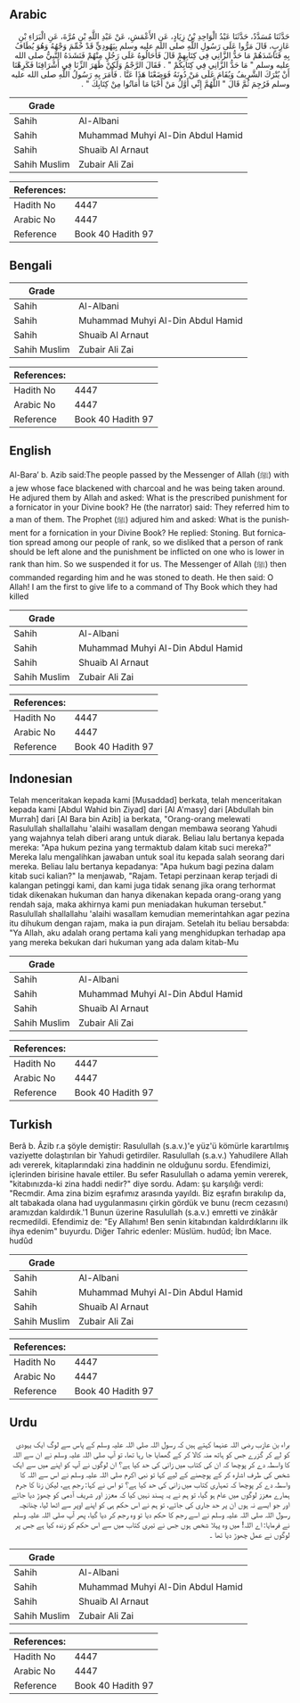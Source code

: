 ## Arabic


<div dir="rtl" lang="ar" style={{fontSize:'larger',backgroundColor:'#f8f9fa',padding:20}}>
حَدَّثَنَا مُسَدَّدٌ، حَدَّثَنَا عَبْدُ الْوَاحِدِ بْنُ زِيَادٍ، عَنِ الأَعْمَشِ، عَنْ عَبْدِ اللَّهِ بْنِ مُرَّةَ، عَنِ الْبَرَاءِ بْنِ عَازِبٍ، قَالَ مَرُّوا عَلَى رَسُولِ اللَّهِ صلى الله عليه وسلم بِيَهُودِيٍّ قَدْ حُمِّمَ وَجْهُهُ وَهُوَ يُطَافُ بِهِ فَنَاشَدَهُمْ مَا حَدُّ الزَّانِي فِي كِتَابِهِمْ قَالَ فَأَحَالُوهُ عَلَى رَجُلٍ مِنْهُمْ فَنَشَدَهُ النَّبِيُّ صلى الله عليه وسلم ‏"‏ مَا حَدُّ الزَّانِي فِي كِتَابِكُمْ ‏"‏ ‏.‏ فَقَالَ الرَّجْمُ وَلَكِنْ ظَهَرَ الزِّنَا فِي أَشْرَافِنَا فَكَرِهْنَا أَنْ يُتْرَكَ الشَّرِيفُ وَيُقَامَ عَلَى مَنْ دُونَهُ فَوَضَعْنَا هَذَا عَنَّا ‏.‏ فَأَمَرَ بِهِ رَسُولُ اللَّهِ صلى الله عليه وسلم فَرُجِمَ ثُمَّ قَالَ ‏"‏ اللَّهُمَّ إِنِّي أَوَّلُ مَنْ أَحْيَا مَا أَمَاتُوا مِنْ كِتَابِكَ ‏"‏ ‏.‏
</div>
<div style={{backgroundColor:'#f8f9fa',padding:20, marginBottom: 10}}><table> <thead> <tr> <th>Grade</th> <th></th> </tr> </thead> <tbody> <tr><td>Sahih</td><td>Al-Albani</td></tr><tr><td>Sahih</td><td>Muhammad Muhyi Al-Din Abdul Hamid</td></tr><tr><td>Sahih</td><td>Shuaib Al Arnaut</td></tr><tr><td>Sahih Muslim</td><td>Zubair Ali Zai</td></tr></tbody></table><table> <thead> <tr> <th>References:</th> <th></th> </tr> </thead> <tbody><tr><td>Hadith No</td><td>4447</td></tr><tr><td>Arabic No</td><td>4447</td></tr><tr><td>Reference</td><td>Book 40 Hadith 97</td></tr></tbody></table></div>

## Bengali


<div dir="ltr" lang="bn" style={{fontSize:'larger',backgroundColor:'#f8f9fa',padding:20}}>

</div>
<div style={{backgroundColor:'#f8f9fa',padding:20, marginBottom: 10}}><table> <thead> <tr> <th>Grade</th> <th></th> </tr> </thead> <tbody> <tr><td>Sahih</td><td>Al-Albani</td></tr><tr><td>Sahih</td><td>Muhammad Muhyi Al-Din Abdul Hamid</td></tr><tr><td>Sahih</td><td>Shuaib Al Arnaut</td></tr><tr><td>Sahih Muslim</td><td>Zubair Ali Zai</td></tr></tbody></table><table> <thead> <tr> <th>References:</th> <th></th> </tr> </thead> <tbody><tr><td>Hadith No</td><td>4447</td></tr><tr><td>Arabic No</td><td>4447</td></tr><tr><td>Reference</td><td>Book 40 Hadith 97</td></tr></tbody></table></div>

## English


<div dir="ltr" lang="en" style={{fontSize:'larger',backgroundColor:'#f8f9fa',padding:20}}>
Al-Bara’ b. Azib said:The people passed by the Messenger of Allah (ﷺ) with a jew whose face blackened with charcoal and he was being taken around. He adjured them by Allah and asked: What is the prescribed punishment for a fornicator in your Divine book? He (the narrator) said: They referred him to a man of them. The Prophet (ﷺ) adjured him and asked: What is the punishment for a fornication in your Divine Book? He replied: Stoning. But fornication spread among our people of rank, so we disliked that a person of rank should be left alone and the punishment be inflicted on one who is lower in rank than him. So we suspended it for us. The Messenger of Allah (ﷺ) then commanded regarding him and he was stoned to death. He then said: O Allah! I am the first to give life to a command of Thy Book which they had killed
</div>
<div style={{backgroundColor:'#f8f9fa',padding:20, marginBottom: 10}}><table> <thead> <tr> <th>Grade</th> <th></th> </tr> </thead> <tbody> <tr><td>Sahih</td><td>Al-Albani</td></tr><tr><td>Sahih</td><td>Muhammad Muhyi Al-Din Abdul Hamid</td></tr><tr><td>Sahih</td><td>Shuaib Al Arnaut</td></tr><tr><td>Sahih Muslim</td><td>Zubair Ali Zai</td></tr></tbody></table><table> <thead> <tr> <th>References:</th> <th></th> </tr> </thead> <tbody><tr><td>Hadith No</td><td>4447</td></tr><tr><td>Arabic No</td><td>4447</td></tr><tr><td>Reference</td><td>Book 40 Hadith 97</td></tr></tbody></table></div>

## Indonesian


<div dir="ltr" lang="id" style={{fontSize:'larger',backgroundColor:'#f8f9fa',padding:20}}>
Telah menceritakan kepada kami [Musaddad] berkata, telah menceritakan kepada kami [Abdul Wahid bin Ziyad] dari [Al A'masy] dari [Abdullah bin Murrah] dari [Al Bara bin Azib] ia berkata, "Orang-orang melewati Rasulullah shallallahu 'alaihi wasallam dengan membawa seorang Yahudi yang wajahnya telah diberi arang untuk diarak. Beliau lalu bertanya kepada mereka: "Apa hukum pezina yang termaktub dalam kitab suci mereka?" Mereka lalu mengalihkan jawaban untuk soal itu kepada salah seorang dari mereka. Beliau lalu bertanya kepadanya: "Apa hukum bagi pezina dalam kitab suci kalian?" Ia menjawab, "Rajam. Tetapi perzinaan kerap terjadi di kalangan petinggi kami, dan kami juga tidak senang jika orang terhormat tidak dikenakan hukuman dan hanya dikenakan kepada orang-orang yang rendah saja, maka akhirnya kami pun meniadakan hukuman tersebut." Rasulullah shallallahu 'alaihi wasallam kemudian memerintahkan agar pezina itu dihukum dengan rajam, maka ia pun dirajam. Setelah itu beliau bersabda: "Ya Allah, aku adalah orang pertama kali yang menghidupkan terhadap apa yang mereka bekukan dari hukuman yang ada dalam kitab-Mu
</div>
<div style={{backgroundColor:'#f8f9fa',padding:20, marginBottom: 10}}><table> <thead> <tr> <th>Grade</th> <th></th> </tr> </thead> <tbody> <tr><td>Sahih</td><td>Al-Albani</td></tr><tr><td>Sahih</td><td>Muhammad Muhyi Al-Din Abdul Hamid</td></tr><tr><td>Sahih</td><td>Shuaib Al Arnaut</td></tr><tr><td>Sahih Muslim</td><td>Zubair Ali Zai</td></tr></tbody></table><table> <thead> <tr> <th>References:</th> <th></th> </tr> </thead> <tbody><tr><td>Hadith No</td><td>4447</td></tr><tr><td>Arabic No</td><td>4447</td></tr><tr><td>Reference</td><td>Book 40 Hadith 97</td></tr></tbody></table></div>

## Turkish


<div dir="ltr" lang="tr" style={{fontSize:'larger',backgroundColor:'#f8f9fa',padding:20}}>
Berâ b. Âzib r.a şöyle demiştir: Rasulullah (s.a.v.)'e yüz'ü kömürle karartılmış vaziyette dolaştırılan bir Yahudi getirdiler. Rasulullah (s.a.v.) Yahudilere Allah adı vererek, kitaplarındaki zina haddinin ne olduğunu sordu. Efendimizi, içlerinden birisine havale ettiler. Bu sefer Rasulullah o adama yemin vererek, "kitabınızda-ki zina haddi nedir?" diye sordu. Adam: şu karşılığı verdi: "Recmdir. Ama zina bizim eşrafımız arasında yayıldı. Biz eşrafın bırakılıp da, alt tabakada olana had uygulanmasını çirkin gördük ve bunu (recm cezasını) aramızdan kaldırdık.'1 Bunun üzerine Rasulullah (s.a.v.) emretti ve zinâkâr recmedildi. Efendimiz de: "Ey Allahım! Ben senin kitabından kaldırdıklarını ilk ihya edenim" buyurdu. Diğer Tahric edenler: Müslüm. hudûd; İbn Mace. hudûd
</div>
<div style={{backgroundColor:'#f8f9fa',padding:20, marginBottom: 10}}><table> <thead> <tr> <th>Grade</th> <th></th> </tr> </thead> <tbody> <tr><td>Sahih</td><td>Al-Albani</td></tr><tr><td>Sahih</td><td>Muhammad Muhyi Al-Din Abdul Hamid</td></tr><tr><td>Sahih</td><td>Shuaib Al Arnaut</td></tr><tr><td>Sahih Muslim</td><td>Zubair Ali Zai</td></tr></tbody></table><table> <thead> <tr> <th>References:</th> <th></th> </tr> </thead> <tbody><tr><td>Hadith No</td><td>4447</td></tr><tr><td>Arabic No</td><td>4447</td></tr><tr><td>Reference</td><td>Book 40 Hadith 97</td></tr></tbody></table></div>

## Urdu


<div dir="rtl" lang="ur" style={{fontSize:'larger',backgroundColor:'#f8f9fa',padding:20}}>
براء بن عازب رضی اللہ عنہما کہتے ہیں کہ رسول اللہ صلی اللہ علیہ وسلم کے پاس سے لوگ ایک یہودی کو لے کر گزرے جس کو ہاتھ منہ کالا کر کے گھمایا جا رہا تھا، تو آپ صلی اللہ علیہ وسلم نے ان سے اللہ کا واسطہ دے کر پوچھا کہ ان کی کتاب میں زانی کی حد کیا ہے؟ ان لوگوں نے آپ کو اپنے میں سے ایک شخص کی طرف اشارہ کر کے پوچھنے کے لیے کہا تو نبی اکرم صلی اللہ علیہ وسلم نے اس سے اللہ کا واسطہ دے کر پوچھا کہ تمہاری کتاب میں زانی کی حد کیا ہے؟ تو اس نے کہا: رجم ہے، لیکن زنا کا جرم ہمارے معزز لوگوں میں عام ہو گیا، تو ہم نے یہ پسند نہیں کیا کہ معزز اور شریف آدمی کو چھوڑ دیا جائے اور جو ایسے نہ ہوں ان پر حد جاری کی جائے، تو ہم نے اس حکم ہی کو اپنے اوپر سے اٹھا لیا، چنانچہ رسول اللہ صلی اللہ علیہ وسلم نے اسے رجم کا حکم دیا تو وہ رجم کر دیا گیا، پھر آپ صلی اللہ علیہ وسلم نے فرمایا: اے اللہ! میں وہ پہلا شخص ہوں جس نے تیری کتاب میں سے اس حکم کو زندہ کیا ہے جس پر لوگوں نے عمل چھوڑ دیا تھا ۔
</div>
<div style={{backgroundColor:'#f8f9fa',padding:20, marginBottom: 10}}><table> <thead> <tr> <th>Grade</th> <th></th> </tr> </thead> <tbody> <tr><td>Sahih</td><td>Al-Albani</td></tr><tr><td>Sahih</td><td>Muhammad Muhyi Al-Din Abdul Hamid</td></tr><tr><td>Sahih</td><td>Shuaib Al Arnaut</td></tr><tr><td>Sahih Muslim</td><td>Zubair Ali Zai</td></tr></tbody></table><table> <thead> <tr> <th>References:</th> <th></th> </tr> </thead> <tbody><tr><td>Hadith No</td><td>4447</td></tr><tr><td>Arabic No</td><td>4447</td></tr><tr><td>Reference</td><td>Book 40 Hadith 97</td></tr></tbody></table></div>